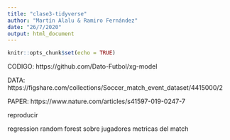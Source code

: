 ```yaml
---
title: "clase3-tidyverse"
author: "Martín Alalu & Ramiro Fernández"
date: "26/7/2020"
output: html_document
---
```


```r
knitr::opts_chunk$set(echo = TRUE)
```

CODIGO: https://github.com/Dato-Futbol/xg-model

DATA: https://figshare.com/collections/Soccer_match_event_dataset/4415000/2

PAPER: https://www.nature.com/articles/s41597-019-0247-7

reproducir

regression random forest sobre jugadores metricas del match
